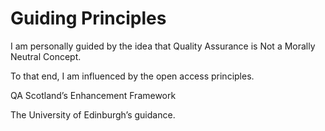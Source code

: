 # Guiding Principles

I am personally guided by the idea that Quality Assurance is Not a Morally Neutral Concept.

To that end, I am influenced by the open access principles.

QA Scotland's Enhancement Framework

The University of Edinburgh's guidance.
